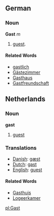==German==
===Noun===
'''Gast''' ''m''
# [[guest]].
====Related Words====
*[[gastlich]]
*[[Gästezimmer]]
*[[Gasthaus]]
*[[Gastfreundschaft]]
==Netherlands==
===Noun===
'''gast'''
# [[guest]]

===Translations===
*[[Danish]]: [[gæst]]
*[[Dutch]]: [[gast]]
*[[English]]: [[guest]]

====Related Words====
*[[Gasthuis]]
*[[Logeerkamer]]

[[pl:Gast]]